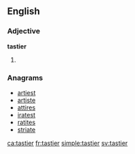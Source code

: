 ==English==

===Adjective===
'''tastier'''

# {{en-comparative of|tasty}}

===Anagrams===
* [[artiest#English|artiest]]
* [[artiste#English|artiste]]
* [[attires#English|attires]]
* [[iratest#English|iratest]]
* [[ratites#English|ratites]]
* [[striate#English|striate]]

[[ca:tastier]]
[[fr:tastier]]
[[simple:tastier]]
[[sv:tastier]]
